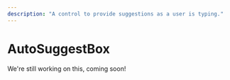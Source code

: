 ---
description: "A control to provide suggestions as a user is typing."
---

# AutoSuggestBox

We're still working on this, coming soon!

